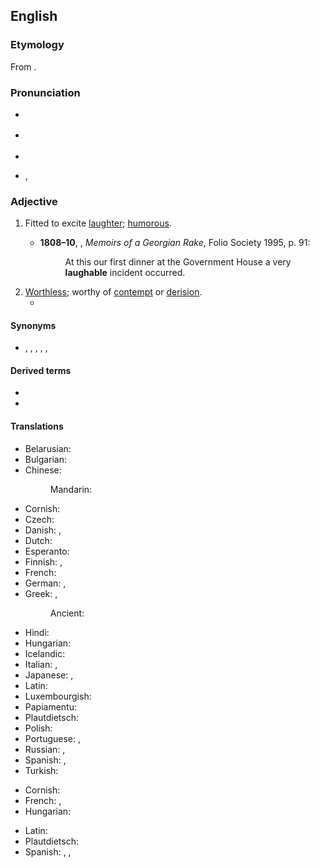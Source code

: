 ==English==

===Etymology===
From {{suffix|en|laugh|able}}.

===Pronunciation===
* {{a|Australia}} {{IPA|en|/ˈlaːfəbl̩/}}
* {{a|UK}} {{IPA|en|/ˈlɑːfəbl̩/|/ˈlæfəbl̩/}}
* {{audio|en|LL-Q1860 (eng)-Vealhurl-laughable.wav|Audio (UK)}}
* {{a|US}} {{enPR|ˈlăfəbl̩}}, {{IPA|en|/ˈlæfəbl̩/}}

===Adjective===
{{en-adj}}

# {{lb|en|now|rare}} Fitted to excite [[laughter]]; [[humorous]].
#*'''1808–10''', {{w|William Hickey (memoirist)|William Hickey}}, ''Memoirs of a Georgian Rake'', Folio Society 1995, p. 91:
#*:At this our first dinner at the Government House a very '''laughable''' incident occurred.
# [[worthless|Worthless]]; worthy of [[contempt]] or [[derision]].
#* {{quote-journal
|en
|date=June 3, 2012
|author=Nathan Rabin
|title=TV: Review: THE SIMPSONS (CLASSIC): “Mr. Plow” (season 4, episode 9; originally aired 11/19/1992)
|url=http://www.avclub.com/articles/mr-plow,75560/
|page=
|passage=It would be difficult, for example, to imagine a bigger, more obvious subject for comedy than the '''laughable''' self-delusion of washed-up celebrities, especially if the washed-up celebrity in question is Adam West, a camp icon who can go toe to toe with William Shatner as the king of winking self-parody.}}

====Synonyms====
* {{l|en|droll}}, {{l|en|ludicrous}}, {{l|en|mirthful}}, {{l|en|comical}}, {{l|en|risible}}, {{l|en|ridiculous}}

====Derived terms====
* {{l|en|laughableness}}
* {{l|en|laughably}}

====Translations====
{{trans-top|fitted to exite laughter}}
* Belarusian: {{t|be|сме́шны|m|sc=Cyrl}}
* Bulgarian: {{t+|bg|смешен}}
* Chinese:
*: Mandarin: {{t+|cmn|可笑|tr=kěxiào|sc=Hani}}
* Cornish: {{t|kw|hwarthus}}
* Czech: {{t+|cs|směšný}}
* Danish: {{t|da|latterlig}}, {{t|da|komisk}}
* Dutch: {{t+|nl|belachelijk}}
* Esperanto: {{t|eo|ridinda}}
* Finnish: {{t+|fi|huvittava}}, {{t+|fi|naurattava}}
* French: {{t+|fr|risible}}
* German: {{t+|de|lächerlich}}, {{t|de|lachhaft}}
* Greek: {{t+|el|γελοίος}}, {{t+|el|αστείος}}
*: Ancient: {{t|grc|γελοῖος|sc=polytonic}}
{{trans-mid}}
* Hindi: {{t|hi|हास्यस्पद}}
* Hungarian: {{t+|hu|mulatságos}}
* Icelandic: {{t+|is|hlægilegur}}
* Italian: {{t+|it|ridicolo}}, {{t+|it|risibile}}
* Japanese: {{t+|ja|可笑しい|tr=おかしい, okashii}}, {{t|ja|人笑わせ|tr=ひとわらわせ, hito-warawase}}
* Latin: {{t+|la|rīdiculus}}
* Luxembourgish: {{t|lb|lächerlech}}
* Papiamentu: {{t|pap|ridíkulo}}
* Plautdietsch: {{t|pdt|lachrich}}
* Polish: {{t+|pl|śmieszny}}
* Portuguese: {{t+|pt|ridículo}}, {{t+|pt|risível}}
* Russian: {{t+|ru|смешно́й}}, {{t+|ru|смехотво́рный}}
* Spanish: {{t+|es|risible}}, {{t+|es|ridículo}}
* Turkish: {{t+|tr|gülünç}}
{{trans-bottom}}

{{trans-top|worthy of derision}}
* Cornish: {{t|kw|hwarthus}}
* French: {{t+|fr|risible}}, {{t+|fr|ridicule}}
* Hungarian: {{t+|hu|nevetséges}}
{{trans-mid}}
* Latin: {{t+|la|rīdiculus}}
* Plautdietsch: {{t|pdt|lachrich}}
* Spanish: {{t|es|irrisorio}}, {{t+|es|risible}}, {{t+|es|ridículo|m}}
{{trans-bottom}}